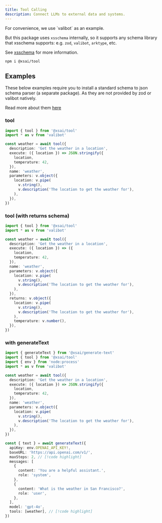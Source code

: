 ```yaml
---
title: Tool Calling
description: Connect LLMs to external data and systems.
---
```


<Callout>
  For convenience, we use `valibot` as an example.

  But this package uses `xsschema` internally, so it supports any schema library that xsschema supports: e.g. `zod`, `valibot`, `arktype`, etc.

  See [xsschema](../packages-top/xsschema) for more information.
</Callout>


<PkgSizeBadge pkg="@xsai/tool" />

```package-install
npm i @xsai/tool
```

## Examples

<Callout>
  These below examples require you to install a standard schema to json schema parser (a separate package). As they are not provided by zod or valibot natively. 

  Read more about them [here](../packages-top/xsschema#coverage)
</Callout>

### tool

```ts twoslash
import { tool } from '@xsai/tool'
import * as v from 'valibot'

const weather = await tool({
  description: 'Get the weather in a location',
  execute: ({ location }) => JSON.stringify({
    location,
    temperature: 42,
  }),
  name: 'weather',
  parameters: v.object({
    location: v.pipe(
      v.string(),
      v.description('The location to get the weather for'),
    ),
  }),
})
```

### tool (with returns schema)

```ts twoslash
import { tool } from '@xsai/tool'
import * as v from 'valibot'

const weather = await tool({
  description: 'Get the weather in a location',
  execute: ({ location }) => ({
    location,
    temperature: 42,
  }),
  name: 'weather',
  parameters: v.object({
    location: v.pipe(
      v.string(),
      v.description('The location to get the weather for'),
    ),
  }),
  returns: v.object({
    location: v.pipe(
      v.string(),
      v.description('The location to get the weather for'),
    ),
    temperature: v.number(),
  }),
})
```

### with generateText

```ts twoslash
import { generateText } from '@xsai/generate-text'
import { tool } from '@xsai/tool'
import { env } from 'node:process'
import * as v from 'valibot'

const weather = await tool({
  description: 'Get the weather in a location',
  execute: ({ location }) => JSON.stringify({
    location,
    temperature: 42,
  }),
  name: 'weather',
  parameters: v.object({
    location: v.pipe(
      v.string(),
      v.description('The location to get the weather for'),
    ),
  }),
})

const { text } = await generateText({
  apiKey: env.OPENAI_API_KEY!,
  baseURL: 'https://api.openai.com/v1/',
  maxSteps: 2, // [!code highlight]
  messages: [
    {
      content: 'You are a helpful assistant.',
      role: 'system',
    },
    {
      content: 'What is the weather in San Francisco?',
      role: 'user',
    },
  ],
  model: 'gpt-4o',
  tools: [weather], // [!code highlight]
})
```
